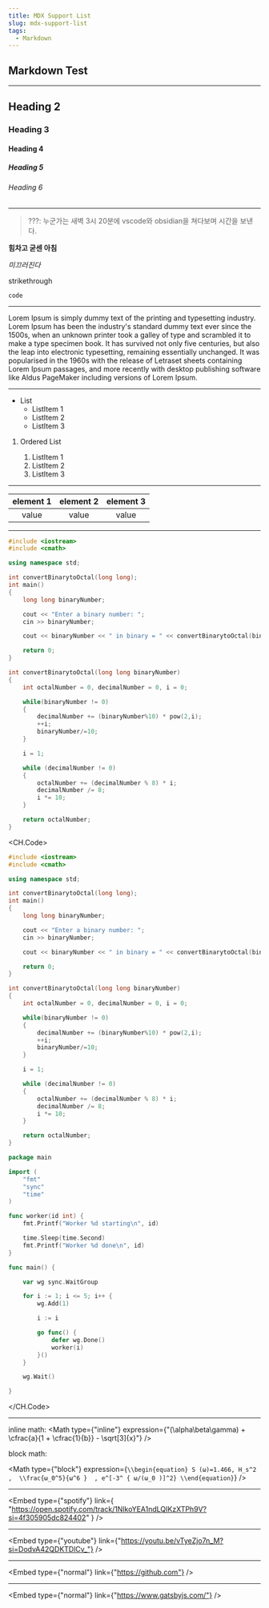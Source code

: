 ```yaml
---
title: MDX Support List
slug: mdx-support-list
tags:
  - Markdown
---
```


## Markdown Test

---

## Heading 2

### Heading 3

#### Heading 4

##### Heading 5

###### Heading 6

---

> ???: 누군가는 새벽 3시 20분에 vscode와 obsidian을 쳐다보며 시간을 보낸다.

**힘차고 굳센 아침**

_미끄러진다_

<Delete>strikethrough</Delete>

`code`

---

Lorem Ipsum is simply dummy text of the printing and typesetting industry. Lorem Ipsum has been the industry's standard dummy text ever since the 1500s, when an unknown printer took a galley of type and scrambled it to make a type specimen book. It has survived not only five centuries, but also the leap into electronic typesetting, remaining essentially unchanged. It was popularised in the 1960s with the release of Letraset sheets containing Lorem Ipsum passages, and more recently with desktop publishing software like Aldus PageMaker including versions of Lorem Ipsum.

---

- List
  - ListItem 1
  - ListItem 2
  - ListItem 3

1. Ordered List

   1. ListItem 1
   2. ListItem 2
   3. ListItem 3

---

| element 1 | element 2 | element 3 |
| :-------: | :-------: | :-------: |
|   value   |   value   |   value   |

---

```cpp example.cpp
#include <iostream>
#include <cmath>

using namespace std;

int convertBinarytoOctal(long long);
int main()
{
    long long binaryNumber;

    cout << "Enter a binary number: ";
    cin >> binaryNumber;

    cout << binaryNumber << " in binary = " << convertBinarytoOctal(binaryNumber) << " in octal ";

    return 0;
}

int convertBinarytoOctal(long long binaryNumber)
{
    int octalNumber = 0, decimalNumber = 0, i = 0;

    while(binaryNumber != 0)
    {
        decimalNumber += (binaryNumber%10) * pow(2,i);
        ++i;
        binaryNumber/=10;
    }

    i = 1;

    while (decimalNumber != 0)
    {
        octalNumber += (decimalNumber % 8) * i;
        decimalNumber /= 8;
        i *= 10;
    }

    return octalNumber;
}
```

<CH.Code>

```cpp example.cpp
#include <iostream>
#include <cmath>

using namespace std;

int convertBinarytoOctal(long long);
int main()
{
    long long binaryNumber;

    cout << "Enter a binary number: ";
    cin >> binaryNumber;

    cout << binaryNumber << " in binary = " << convertBinarytoOctal(binaryNumber) << " in octal ";

    return 0;
}

int convertBinarytoOctal(long long binaryNumber)
{
    int octalNumber = 0, decimalNumber = 0, i = 0;

    while(binaryNumber != 0)
    {
        decimalNumber += (binaryNumber%10) * pow(2,i);
        ++i;
        binaryNumber/=10;
    }

    i = 1;

    while (decimalNumber != 0)
    {
        octalNumber += (decimalNumber % 8) * i;
        decimalNumber /= 8;
        i *= 10;
    }

    return octalNumber;
}
```

```go example.go
package main

import (
    "fmt"
    "sync"
    "time"
)

func worker(id int) {
    fmt.Printf("Worker %d starting\n", id)

    time.Sleep(time.Second)
    fmt.Printf("Worker %d done\n", id)
}

func main() {

    var wg sync.WaitGroup

    for i := 1; i <= 5; i++ {
        wg.Add(1)

        i := i

        go func() {
            defer wg.Done()
            worker(i)
        }()
    }

    wg.Wait()

}
```

</CH.Code>

---

inline math: <Math type={"inline"} expression={"(\\alpha\\beta\\gamma) + \\cfrac{a}{1 + \\cfrac{1}{b}} - \\sqrt[3]{x}"} />

block math:

<Math
  type={"block"}
  expression={`\\begin{equation}
    S (ω)=1.466, H_s^2 ,  \\frac{ω_0^5}{ω^6 }  , e^[-3^ { ω/(ω_0 )]^2}
    \\end{equation}`}
/>

---

<Embed
  type={"spotify"}
  link={
    "https://open.spotify.com/track/1NlkoYEA1ndLQIKzXTPh9V?si=4f305905dc824402"
  }
/>

---

<Embed
  type={"youtube"}
  link={"https://youtu.be/vTyeZjo7n_M?si=DodvA42QDKTDlCv_"}
/>

---

<Embed type={"normal"} link={"https://github.com"} />

---

<Embed type={"normal"} link={"https://www.gatsbyjs.com/"} />
